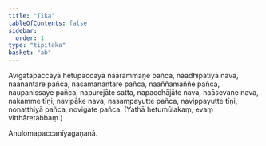 ```yaml
---
title: "Tika"
tableOfContents: false
sidebar:
  order: 1
type: "tipitaka"
basket: "ab"
---
```



<DynamicBreadcrumb />

<Paragraph number="352">
Avigatapaccayā hetupaccayā naārammaṇe pañca, naadhipatiyā nava, naanantare pañca, nasamanantare pañca, naaññamaññe pañca, naupanissaye pañca, napurejāte satta, napacchājāte nava, naāsevane nava, nakamme tīṇi, navipāke nava, nasampayutte pañca, navippayutte tīṇi, nonatthiyā pañca, novigate pañca.

</Paragraph>

<Paragraph number="353" type="center">
(Yathā hetumūlakaṃ, evaṃ vitthāretabbaṃ.)

  
Anulomapaccanīyagaṇanā.
</Paragraph>